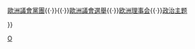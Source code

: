 {{Navbox
| name = 欧盟政党
| title = {{Flagicon|EU}} 泛欧洲政治组织
| state = {{{state<includeonly>|autocollapse</includeonly>}}}
| listclass = hlist

| group1 = [[欧洲联盟|欧盟]]已承认的[[欧洲政党|政党]]
| list1 = {{Navbox subgroup
 | group1 = 现存
 | list1 = 
* [[欧洲保守派和改革主义者党]]
* [[歐洲自由民主聯盟黨]]
* [[欧洲基督教政治运动]]
* [[歐洲民主黨]]
* [[欧洲自由联盟]]
* [[欧洲绿党]]
* [[歐洲人民黨]]
* [[认同与民主党]]
* [[欧洲社会党]]
* [[歐洲左派黨|欧洲左翼党]]
 | group2 = 解散
 | list2 = 
* [[欧洲争取直接民主联盟]]
* {{Link-en|争取民族欧洲联盟|Alliance for Europe of the Nations}}
* {{Link-en|欧洲独立民主人士联盟|Alliance of Independent Democrats in Europe}}
* [[争取民主联合欧洲人－争取民主欧洲联盟]]
* [[欧洲争取自由联盟]]
* {{Link-en|自由派.欧洲|Libertas.eu}}
* [[争取自由和民主欧洲运动]]
 }}

| group2 = 欧盟未承认的政党
| list2 = {{Navbox subgroup
 | group1 = 现存
 | list1 = 
* [[争取和平与自由联盟]]
* [[歐洲民族運動聯盟]]
* [[欧盟动物政治]]
* [[欧洲民主运动2025]]
* {{Link-en|欧洲争取自由和民主联盟|European Alliance for Freedom and Democracy}}
* [[歐洲–民主–世界語]]
* {{Link-en|欧洲联邦主义党|European Federalist Party}}
* [[欧洲海盗党]]
* {{Link-en|欧洲争取个人自由党|European Party for Individual Liberty}}
* [[共产党和工人党倡议]]
* [[现在人民]]
* [[Volt Europa]]
 | group2 = 解散
 | list2 = 
* {{Link-en|欧洲民族阵线|European National Front}}
* {{Link-en|欧洲联合党|Europe United Party}}
* {{Link-en|争取欧洲改革运动|Movement for European Reform}}
* {{Link-en|新罗巴人|Newropeans}}
 }}

| group3 = [[北歐理事會]]党团
| list3 = 
* {{Link-en|中间党团|Centre Group}}
* {{Link-en|北欧自由|Nordic Freedom}}
* [[社会民主党团]]
** [[北欧社会民主劳工运动共同委员会]]
* {{Link-en|保守党团|Conservative Group}}

| group4 = [[歐洲理事會議員大會]]党团
| list4 = 
* {{Link-en|欧洲委员会议员大会为了欧洲自由派和民主人士联盟|Alliance of Liberals and Democrats for Europe in the Parliamentary Assembly of the Council of Europe}}
* {{Link-en|欧洲保守派党团和民主联盟|European Conservatives Group and Democratic Alliance}}
* {{Link-en|社会主义者、民主人士和绿党党团|Socialists, Democrats and Greens Group}}
* [[统一欧洲左翼党团]]

| group5 = 其他全欧性政党联盟
| list5 = {{Navbox subgroup
 | group1 = 现存
 | list1 = 
* [[欧洲反资本主义左翼]]
* {{Link-en|自由东南欧网络|Liberal South East European Network}}
 | group2 = 解散
 | list2 = 
* {{Link-en|欧洲民族 (政党)|Euronat|欧洲民族}}
* {{Link-en|欧洲民主联盟|European Democrat Union}}
 }}

| below = {{Link-en|按泛洲组织划分的欧洲政党表|Table of political parties in Europe by pancontinental organisation}}{{·}}[[歐洲議會黨團]]{{·}}{{Link-en|欧洲层面的政治基金|Political foundation at European level}}{{·}}[[歐洲議會選舉]]{{·}}[[歐盟高峰會|欧洲理事会]]{{·}}[[Portal:政治|政治主题]]

}}<noinclude>{{collapsible option}}
[[Category:欧盟政治模板|O]]</noinclude>